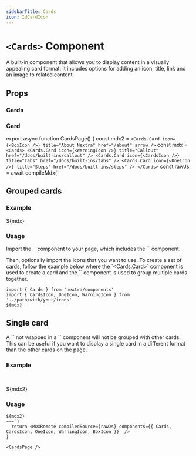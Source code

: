 ```yaml
---
sidebarTitle: Cards
icon: IdCardIcon
---
```



# `<Cards>` Component

A built-in component that allows you to display content in a visually appealing card format. It
includes options for adding an icon, title, link and an image to related content.

## Props

### Cards

<TSDoc componentName="Cards" groupKeys="ComponentProps<'div'>" />

### Card

<TSDoc componentName="Cards.Card" />

export async function CardsPage() {
  const mdx2 = `<Cards.Card
  icon={<BoxIcon />}
  title="About Nextra"
  href="/about"
  arrow
/>`
  const mdx = `
<Cards>
  <Cards.Card
    icon={<WarningIcon />}
    title="Callout"
    href="/docs/built-ins/callout"
  />
  <Cards.Card
    icon={<CardsIcon />}
    title="Tabs"
    href="/docs/built-ins/tabs"
  />
  <Cards.Card
    icon={<OneIcon />}
    title="Steps"
    href="/docs/built-ins/steps"
  />
</Cards>`
  const rawJs = await compileMdx(`
## Grouped cards

### Example

${mdx}

### Usage

Import the \`<Cards>\` component to your page, which includes the \`<Card>\` component.

Then, optionally import the icons that you want to use. To create a set of cards, follow the
example below where the \`<Cards.Card>\` component is used to create a card and the \`<Cards>\`
component is used to group multiple cards together.

~~~mdx filename="MDX"
import { Cards } from 'nextra/components'
import { CardsIcon, OneIcon, WarningIcon } from '../path/with/your/icons'
${mdx}
~~~

## Single card

A \`<Card>\` not wrapped in a \`<Cards>\` component will not be grouped with other cards. This can
be useful if you want to display a single card in a different format than the other cards on the
page.

### Example

<br/>

${mdx2}

### Usage

~~~mdx filename="MDX"
${mdx2}
~~~`)
  return <MDXRemote compiledSource={rawJs} components={{ Cards, CardsIcon, OneIcon, WarningIcon, BoxIcon }}  />
}

<CardsPage />
